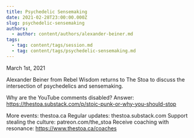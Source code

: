 ```yaml
---
title: Psychedelic Sensemaking
date: 2021-02-28T23:00:00.000Z
slug: psychedelic-sensemaking
authors:
  - author: content/authors/alexander-beiner.md
tags:
  - tag: content/tags/session.md
  - tag: content/tags/psychedelic-sensemaking.md
---
```


March 1st, 2021

Alexander Beiner from Rebel Wisdom returns to The Stoa to discuss the intersection of psychedelics and sensemaking.

Why are the YouTube comments disabled? Answer: https://thestoa.substack.com/p/stoic-punk-or-why-you-should-stop

More events: thestoa.ca
Regular updates: thestoa.substack.com
Support stealing the culture: patreon.com/the_stoa
Receive coaching with resonance: https://www.thestoa.ca/coaches
